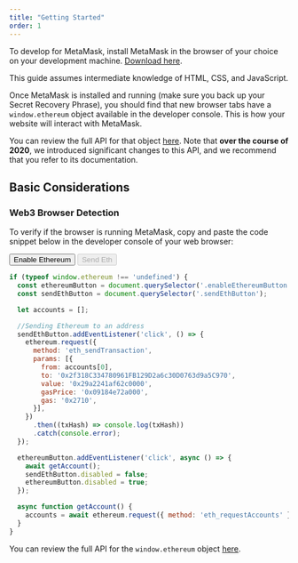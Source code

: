 ```yaml
---
title: "Getting Started"
order: 1
---
```


To develop for MetaMask, install MetaMask in the browser of your choice on your development machine. [Download here](https://metamask.io/).

<Warning title="A quick note">
This guide assumes intermediate knowledge of HTML, CSS, and JavaScript.
</Warning>

Once MetaMask is installed and running (make sure you back up your Secret Recovery Phrase), you should find that new browser tabs have a `window.ethereum` object available in the developer console.
This is how your website will interact with MetaMask.

You can review the full API for that object [here](./ethereum-provider.html).
Note that **over the course of 2020**, we introduced significant changes to this API, and we recommend that you refer to its documentation.

## Basic Considerations

### Web3 Browser Detection

To verify if the browser is running MetaMask, copy and paste the code snippet below in the developer console of your web browser:

<button className="enableEthereumButton btn">Enable Ethereum</button>
<button disabled className="sendEthButton btn">Send Eth</button>

```javascript autorun
if (typeof window.ethereum !== 'undefined') {
  const ethereumButton = document.querySelector('.enableEthereumButton');
  const sendEthButton = document.querySelector('.sendEthButton');

  let accounts = [];

  //Sending Ethereum to an address
  sendEthButton.addEventListener('click', () => {
    ethereum.request({
      method: 'eth_sendTransaction',
      params: [{
        from: accounts[0],
        to: '0x2f318C334780961FB129D2a6c30D0763d9a5C970',
        value: '0x29a2241af62c0000',
        gasPrice: '0x09184e72a000',
        gas: '0x2710',
      }],
    })
      .then((txHash) => console.log(txHash))
      .catch(console.error);
  });

  ethereumButton.addEventListener('click', async () => {
    await getAccount();
    sendEthButton.disabled = false;
    ethereumButton.disabled = true;
  });

  async function getAccount() {
    accounts = await ethereum.request({ method: 'eth_requestAccounts' });
  }
}
```

You can review the full API for the `window.ethereum` object [here](./ethereum-provider.html).
